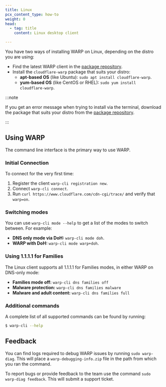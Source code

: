 ```yaml
---
title: Linux
pcx_content_type: how-to
weight: 0
head:
  - tag: title
    content: Linux desktop client

---
```


You have two ways of installing WARP on Linux, depending on the distro you are using:

* Find the latest WARP client in the [package repository](https://pkg.cloudflareclient.com/).
* Install the `cloudflare-warp` package that suits your distro:
  * **apt-based OS** (like Ubuntu): `sudo apt install cloudflare-warp`.
  * **yum-based OS** (like CentOS or RHEL): `sudo yum install cloudflare-warp`.

:::note


If you get an error message when trying to install via the terminal, download the package that suits your distro from the [package repository](https://pkg.cloudflareclient.com/).


:::

## Using WARP

The command line interface is the primary way to use WARP.

### Initial Connection

To connect for the very first time:

1. Register the client `warp-cli registration new`.
2. Connect `warp-cli connect`.
3. Run `curl https://www.cloudflare.com/cdn-cgi/trace/` and verify that `warp=on`.

### Switching modes

You can use `warp-cli mode --help` to get a list of the modes to switch between. For example:

* **DNS only mode via DoH:** `warp-cli mode doh`.
* **WARP with DoH:** `warp-cli mode warp+doh`.

### Using 1.1.1.1 for Families

The Linux client supports all 1.1.1.1 for Families modes, in either WARP on DNS-only mode:

* **Families mode off:** `warp-cli dns families off`
* **Malware protection:** `warp-cli dns families malware`
* **Malware and adult content:** `warp-cli dns families full`

### Additional commands

A complete list of all supported commands can be found by running:

```sh
$ warp-cli --help
```

## Feedback

You can find logs required to debug WARP issues by running `sudo warp-diag`. This will place a `warp-debugging-info.zip` file in the path from which you ran the command.

To report bugs or provide feedback to the team use the command `sudo warp-diag feedback`. This will submit a support ticket.

